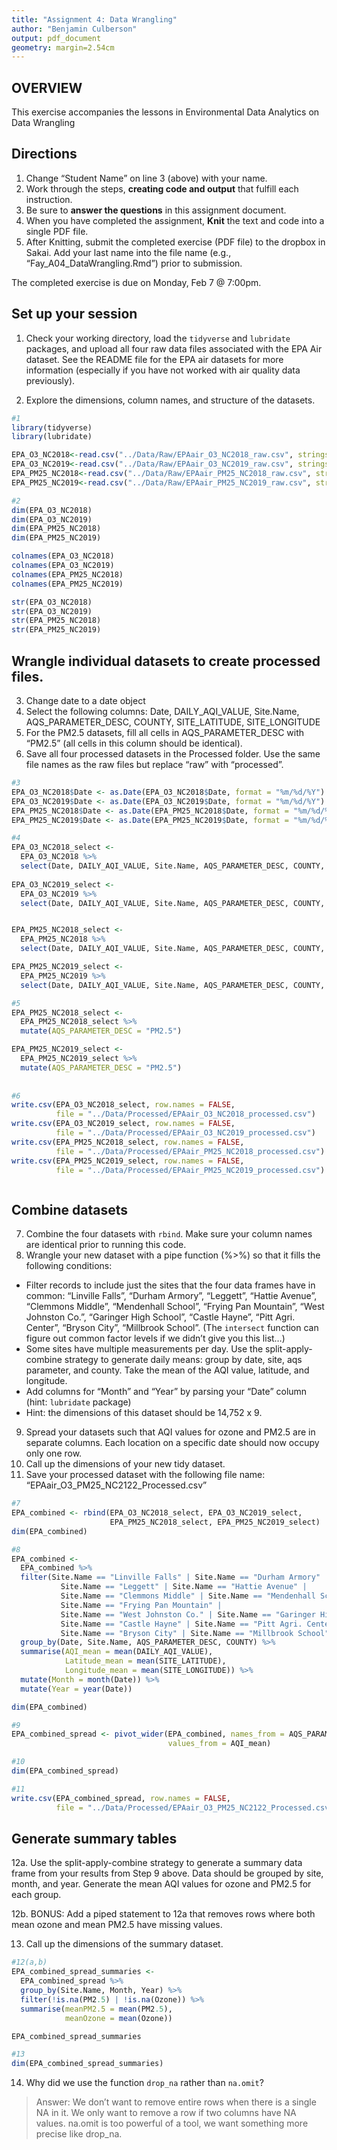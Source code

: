 ```yaml
---
title: "Assignment 4: Data Wrangling"
author: "Benjamin Culberson"
output: pdf_document
geometry: margin=2.54cm
---
```


## OVERVIEW

This exercise accompanies the lessons in Environmental Data Analytics on Data Wrangling 

## Directions
1. Change "Student Name" on line 3 (above) with your name.
2. Work through the steps, **creating code and output** that fulfill each instruction.
3. Be sure to **answer the questions** in this assignment document.
4. When you have completed the assignment, **Knit** the text and code into a single PDF file.
5. After Knitting, submit the completed exercise (PDF file) to the dropbox in Sakai. Add your last name into the file name (e.g., "Fay_A04_DataWrangling.Rmd") prior to submission.

The completed exercise is due on Monday, Feb 7 @ 7:00pm.

## Set up your session 
1. Check your working directory, load the `tidyverse` and `lubridate` packages, and upload all four raw data files associated with the EPA Air dataset. See the README file for the EPA air datasets for more information (especially if you have not worked with air quality data previously). 

2. Explore the dimensions, column names, and structure of the datasets. 

```r
#1
library(tidyverse)
library(lubridate)

EPA_O3_NC2018<-read.csv("../Data/Raw/EPAair_O3_NC2018_raw.csv", stringsAsFactors = TRUE)
EPA_O3_NC2019<-read.csv("../Data/Raw/EPAair_O3_NC2019_raw.csv", stringsAsFactors = TRUE)
EPA_PM25_NC2018<-read.csv("../Data/Raw/EPAair_PM25_NC2018_raw.csv", stringsAsFactors = TRUE)
EPA_PM25_NC2019<-read.csv("../Data/Raw/EPAair_PM25_NC2019_raw.csv", stringsAsFactors = TRUE)

#2
dim(EPA_O3_NC2018)
dim(EPA_O3_NC2019)
dim(EPA_PM25_NC2018)
dim(EPA_PM25_NC2019)

colnames(EPA_O3_NC2018)
colnames(EPA_O3_NC2019)
colnames(EPA_PM25_NC2018)
colnames(EPA_PM25_NC2019)

str(EPA_O3_NC2018)
str(EPA_O3_NC2019)
str(EPA_PM25_NC2018)
str(EPA_PM25_NC2019)

```

## Wrangle individual datasets to create processed files.
3. Change date to a date object
4. Select the following columns: Date, DAILY_AQI_VALUE, Site.Name, AQS_PARAMETER_DESC, COUNTY, SITE_LATITUDE, SITE_LONGITUDE
5. For the PM2.5 datasets, fill all cells in AQS_PARAMETER_DESC with "PM2.5" (all cells in this column should be identical).
6. Save all four processed datasets in the Processed folder. Use the same file names as the raw files but replace "raw" with "processed".

```r
#3
EPA_O3_NC2018$Date <- as.Date(EPA_O3_NC2018$Date, format = "%m/%d/%Y")
EPA_O3_NC2019$Date <- as.Date(EPA_O3_NC2019$Date, format = "%m/%d/%Y")
EPA_PM25_NC2018$Date <- as.Date(EPA_PM25_NC2018$Date, format = "%m/%d/%Y")
EPA_PM25_NC2019$Date <- as.Date(EPA_PM25_NC2019$Date, format = "%m/%d/%Y")

#4
EPA_O3_NC2018_select <- 
  EPA_O3_NC2018 %>%
  select(Date, DAILY_AQI_VALUE, Site.Name, AQS_PARAMETER_DESC, COUNTY, SITE_LATITUDE, SITE_LONGITUDE)
  
EPA_O3_NC2019_select <- 
  EPA_O3_NC2019 %>%
  select(Date, DAILY_AQI_VALUE, Site.Name, AQS_PARAMETER_DESC, COUNTY, SITE_LATITUDE, SITE_LONGITUDE)


EPA_PM25_NC2018_select <- 
  EPA_PM25_NC2018 %>%
  select(Date, DAILY_AQI_VALUE, Site.Name, AQS_PARAMETER_DESC, COUNTY, SITE_LATITUDE, SITE_LONGITUDE)

EPA_PM25_NC2019_select <- 
  EPA_PM25_NC2019 %>%
  select(Date, DAILY_AQI_VALUE, Site.Name, AQS_PARAMETER_DESC, COUNTY, SITE_LATITUDE, SITE_LONGITUDE)

#5
EPA_PM25_NC2018_select <- 
  EPA_PM25_NC2018_select %>%
  mutate(AQS_PARAMETER_DESC = "PM2.5")

EPA_PM25_NC2019_select <- 
  EPA_PM25_NC2019_select %>%
  mutate(AQS_PARAMETER_DESC = "PM2.5")
  
  
#6
write.csv(EPA_O3_NC2018_select, row.names = FALSE, 
          file = "../Data/Processed/EPAair_O3_NC2018_processed.csv")
write.csv(EPA_O3_NC2019_select, row.names = FALSE, 
          file = "../Data/Processed/EPAair_O3_NC2019_processed.csv")
write.csv(EPA_PM25_NC2018_select, row.names = FALSE, 
          file = "../Data/Processed/EPAair_PM25_NC2018_processed.csv")
write.csv(EPA_PM25_NC2019_select, row.names = FALSE, 
          file = "../Data/Processed/EPAair_PM25_NC2019_processed.csv")



```


## Combine datasets
7. Combine the four datasets with `rbind`. Make sure your column names are identical prior to running this code. 
8. Wrangle your new dataset with a pipe function (%>%) so that it fills the following conditions: 

* Filter records to include just the sites that the four data frames have in common: "Linville Falls", "Durham Armory", "Leggett", "Hattie Avenue", "Clemmons Middle", "Mendenhall School", "Frying Pan Mountain", "West Johnston Co.", "Garinger High School", "Castle Hayne", "Pitt Agri. Center", "Bryson City", "Millbrook School". (The `intersect` function can figure out common factor levels if we didn't give you this list...)
* Some sites have multiple measurements per day. Use the split-apply-combine strategy to generate daily means: group by date, site, aqs parameter, and county. Take the mean of the AQI value, latitude, and longitude.
* Add columns for "Month" and "Year" by parsing your "Date" column (hint: `lubridate` package)
* Hint: the dimensions of this dataset should be 14,752 x 9.

9. Spread your datasets such that AQI values for ozone and PM2.5 are in separate columns. Each location on a specific date should now occupy only one row.
10. Call up the dimensions of your new tidy dataset.
11. Save your processed dataset with the following file name: "EPAair_O3_PM25_NC2122_Processed.csv"

```r
#7
EPA_combined <- rbind(EPA_O3_NC2018_select, EPA_O3_NC2019_select, 
                      EPA_PM25_NC2018_select, EPA_PM25_NC2019_select)
dim(EPA_combined)

#8
EPA_combined <-
  EPA_combined %>%
  filter(Site.Name == "Linville Falls" | Site.Name == "Durham Armory" | 
           Site.Name == "Leggett" | Site.Name == "Hattie Avenue" | 
           Site.Name == "Clemmons Middle" | Site.Name == "Mendenhall School" | 
           Site.Name == "Frying Pan Mountain" | 
           Site.Name == "West Johnston Co." | Site.Name == "Garinger High School" | 
           Site.Name == "Castle Hayne" | Site.Name == "Pitt Agri. Center" | 
           Site.Name == "Bryson City" | Site.Name == "Millbrook School") %>%
  group_by(Date, Site.Name, AQS_PARAMETER_DESC, COUNTY) %>%
  summarise(AQI_mean = mean(DAILY_AQI_VALUE),
            Latitude_mean = mean(SITE_LATITUDE), 
            Longitude_mean = mean(SITE_LONGITUDE)) %>%
  mutate(Month = month(Date)) %>%
  mutate(Year = year(Date))

dim(EPA_combined)

#9
EPA_combined_spread <- pivot_wider(EPA_combined, names_from = AQS_PARAMETER_DESC, 
                                   values_from = AQI_mean)

#10
dim(EPA_combined_spread)

#11
write.csv(EPA_combined_spread, row.names = FALSE, 
          file = "../Data/Processed/EPAair_O3_PM25_NC2122_Processed.csv")
```


## Generate summary tables
12a. Use the split-apply-combine strategy to generate a summary data frame from your results from Step 9 above. Data should be grouped by site, month, and year. Generate the mean AQI values for ozone and PM2.5 for each group. 

12b. BONUS: Add a piped statement to 12a that removes rows where both mean ozone and mean PM2.5 have missing values. 

13. Call up the dimensions of the summary dataset.


```r
#12(a,b)
EPA_combined_spread_summaries <-
  EPA_combined_spread %>%
  group_by(Site.Name, Month, Year) %>%
  filter(!is.na(PM2.5) | !is.na(Ozone)) %>%
  summarise(meanPM2.5 = mean(PM2.5), 
            meanOzone = mean(Ozone))

EPA_combined_spread_summaries

#13
dim(EPA_combined_spread_summaries)

```

14. Why did we use the function `drop_na` rather than `na.omit`?

> Answer: We don't want to remove entire rows when there is a single NA in it. We only want to remove a row if two columns have NA values. na.omit is too powerful of a tool, we want something more precise like drop_na.

